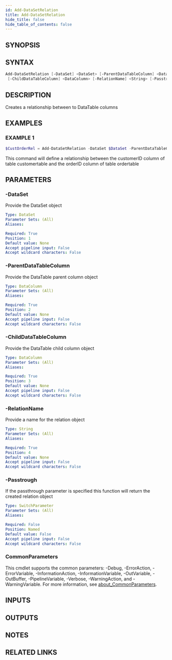```yaml
---
id: Add-DataSetRelation
title: Add-DataSetRelation
hide_title: false
hide_table_of_contents: false
---
```


## SYNOPSIS

## SYNTAX

```powershell
Add-DataSetRelation [-DataSet] <DataSet> [-ParentDataTableColumn] <DataColumn>
 [-ChildDataTableColumn] <DataColumn> [-RelationName] <String> [-Passtrough] [<CommonParameters>]
```

## DESCRIPTION

Creates a relationship between to DataTable columns

## EXAMPLES

### EXAMPLE 1

```powershell
$CustOrderRel = Add-DataSetRelation -DataSet $DataSet -ParentDataTableColumn $CustomerTable.Columns['CustomerID'] -ChildDataTableColumn $OrderTable.Columns['OrderID'] -RelationName "Rel_CustomerID_OrderID" -PassThrough
```

This command will define a relationship between the customerID column of table customertable and the orderID column of table ordertable

## PARAMETERS

### -DataSet

Provide the DataSet object

```yaml
Type: DataSet
Parameter Sets: (All)
Aliases:

Required: True
Position: 1
Default value: None
Accept pipeline input: False
Accept wildcard characters: False
```

### -ParentDataTableColumn

Provide the DataTable parent column object

```yaml
Type: DataColumn
Parameter Sets: (All)
Aliases:

Required: True
Position: 2
Default value: None
Accept pipeline input: False
Accept wildcard characters: False
```

### -ChildDataTableColumn

Provide the DataTable child column object

```yaml
Type: DataColumn
Parameter Sets: (All)
Aliases:

Required: True
Position: 3
Default value: None
Accept pipeline input: False
Accept wildcard characters: False
```

### -RelationName

Provide a name for the relation object

```yaml
Type: String
Parameter Sets: (All)
Aliases:

Required: True
Position: 4
Default value: None
Accept pipeline input: False
Accept wildcard characters: False
```

### -Passtrough

If the passthrough parameter is specified this function will return the created relation object

```yaml
Type: SwitchParameter
Parameter Sets: (All)
Aliases:

Required: False
Position: Named
Default value: False
Accept pipeline input: False
Accept wildcard characters: False
```

### CommonParameters

This cmdlet supports the common parameters: -Debug, -ErrorAction, -ErrorVariable, -InformationAction, -InformationVariable, -OutVariable, -OutBuffer, -PipelineVariable, -Verbose, -WarningAction, and -WarningVariable. For more information, see [about_CommonParameters](http://go.microsoft.com/fwlink/?LinkID=113216).

## INPUTS

## OUTPUTS

## NOTES

## RELATED LINKS
